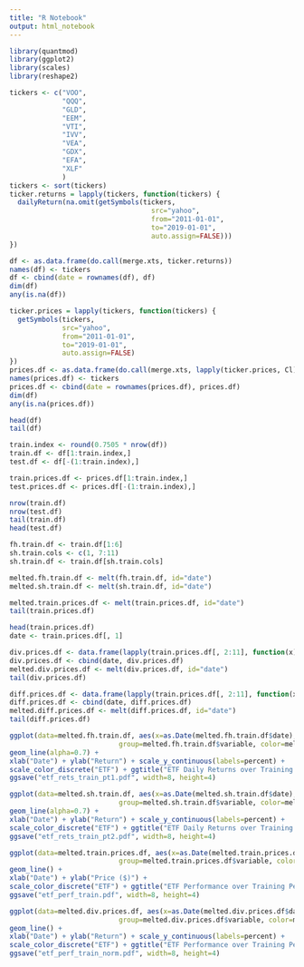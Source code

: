 ```yaml
---
title: "R Notebook"
output: html_notebook
---
```

```r
library(quantmod)
library(ggplot2)
library(scales)
library(reshape2)
```
```r
tickers <- c("VOO",
             "QQQ",
             "GLD",
             "EEM",
             "VTI",
             "IVV",
             "VEA",
             "GDX",
             "EFA",
             "XLF"
             )
tickers <- sort(tickers)
ticker.returns = lapply(tickers, function(tickers) {
  dailyReturn(na.omit(getSymbols(tickers,
                                   src="yahoo",
                                   from="2011-01-01",
                                   to="2019-01-01",
                                   auto.assign=FALSE)))
})

df <- as.data.frame(do.call(merge.xts, ticker.returns))
names(df) <- tickers
df <- cbind(date = rownames(df), df)
dim(df)
any(is.na(df))
```
```r
ticker.prices = lapply(tickers, function(tickers) {
  getSymbols(tickers,
             src="yahoo",
             from="2011-01-01",
             to="2019-01-01",
             auto.assign=FALSE)
})
prices.df <- as.data.frame(do.call(merge.xts, lapply(ticker.prices, Cl)))
names(prices.df) <- tickers
prices.df <- cbind(date = rownames(prices.df), prices.df)
dim(df)
any(is.na(prices.df))
```
```r
head(df)
tail(df)
```
```r
train.index <- round(0.7505 * nrow(df))
train.df <- df[1:train.index,]
test.df <- df[-(1:train.index),]

train.prices.df <- prices.df[1:train.index,]
test.prices.df <- prices.df[-(1:train.index),]

nrow(train.df)
nrow(test.df)
tail(train.df)
head(test.df)
```
```r
fh.train.df <- train.df[1:6]
sh.train.cols <- c(1, 7:11)
sh.train.df <- train.df[sh.train.cols]

melted.fh.train.df <- melt(fh.train.df, id="date")
melted.sh.train.df <- melt(sh.train.df, id="date")

melted.train.prices.df <- melt(train.prices.df, id="date")
tail(train.prices.df)
```
```r
head(train.prices.df)
date <- train.prices.df[, 1]

div.prices.df <- data.frame(lapply(train.prices.df[, 2:11], function(x) x/x[1]))
div.prices.df <- cbind(date, div.prices.df)
melted.div.prices.df <- melt(div.prices.df, id="date")
tail(div.prices.df)

diff.prices.df <- data.frame(lapply(train.prices.df[, 2:11], function(x) x-x[1]))
diff.prices.df <- cbind(date, diff.prices.df)
melted.diff.prices.df <- melt(diff.prices.df, id="date")
tail(diff.prices.df)
```
```r
ggplot(data=melted.fh.train.df, aes(x=as.Date(melted.fh.train.df$date), y=melted.fh.train.df$value,
                           group=melted.fh.train.df$variable, color=melted.fh.train.df$variable)) +
geom_line(alpha=0.7) +
xlab("Date") + ylab("Return") + scale_y_continuous(labels=percent) +
scale_color_discrete("ETF") + ggtitle("ETF Daily Returns over Training Period (Jan 2011 - Dec 2016), pt. 1") +
ggsave("etf_rets_train_pt1.pdf", width=8, height=4)
```
```r
ggplot(data=melted.sh.train.df, aes(x=as.Date(melted.sh.train.df$date), y=melted.sh.train.df$value,
                           group=melted.sh.train.df$variable, color=melted.sh.train.df$variable)) +
geom_line(alpha=0.7) +
xlab("Date") + ylab("Return") + scale_y_continuous(labels=percent) +
scale_color_discrete("ETF") + ggtitle("ETF Daily Returns over Training Period (Jan 2011 - Dec 2016), pt. 2") +
ggsave("etf_rets_train_pt2.pdf", width=8, height=4)
```
```r
ggplot(data=melted.train.prices.df, aes(x=as.Date(melted.train.prices.df$date), y=melted.train.prices.df$value,
                           group=melted.train.prices.df$variable, color=melted.train.prices.df$variable)) +
geom_line() +
xlab("Date") + ylab("Price ($)") +
scale_color_discrete("ETF") + ggtitle("ETF Performance over Training Period (Jan 2011 - Dec 2016)") +
ggsave("etf_perf_train.pdf", width=8, height=4)
```
```r
ggplot(data=melted.div.prices.df, aes(x=as.Date(melted.div.prices.df$date), y=melted.div.prices.df$value,
                           group=melted.div.prices.df$variable, color=melted.div.prices.df$variable)) +
geom_line() +
xlab("Date") + ylab("Return") + scale_y_continuous(labels=percent) +
scale_color_discrete("ETF") + ggtitle("ETF Performance over Training Period (Jan 2011 - Dec 2016) - Normalised") +
ggsave("etf_perf_train_norm.pdf", width=8, height=4)
```